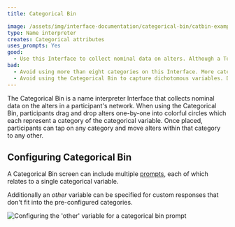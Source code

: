 ```yaml
---
title: Categorical Bin

image: /assets/img/interface-documentation/categorical-bin/catbin-example.png
type: Name interpreter
creates: Categorical attributes
uses_prompts: Yes
good:
  - Use this Interface to collect nominal data on alters. Although a Toggle Button Group can be added as an [input control](../key-concepts/input-controls) on other interfaces, the drag and drop functionality on the Categorical Bin provides a tactile method to capturing these data that is engaging for participants.
bad:
  - Avoid using more than eight categories on this Interface. More categories cause the category labels to be difficult to read and the other visual compromises on the Interface become compromised.
  - Avoid using the Categorical Bin to capture dichotomous variables. Dichotomous variables are best captured using the Toggle [input control](../key-concepts/input-controls) (on a [Name Generator](../interface-documentation/name-generator-using-forms) or [Per Alter Form](../interface-documentation/per-alter-form)) or using the variable toggling feature on the [Sociogram](../interface-documentation/sociogram).
---
```


The Categorical Bin is a name interpreter Interface that collects nominal data on the alters in a participant's network. When using the Categorical Bin, participants drag and drop alters one-by-one into colorful circles which each represent a category of the categorical variable. Once placed, participants can tap on any category and move alters within that category to any other.

## Configuring Categorical Bin

A Categorical Bin screen can include multiple [prompts](../key-concepts/prompts), each of which relates to a single categorical variable.

Additionally an _other_ variable can be specified for custom responses that don't fit into the pre-configured categories.

![Configuring the 'other' variable for a categorical bin prompt](/assets/img/interface-documentation/categorical-bin/architect-other.png)


